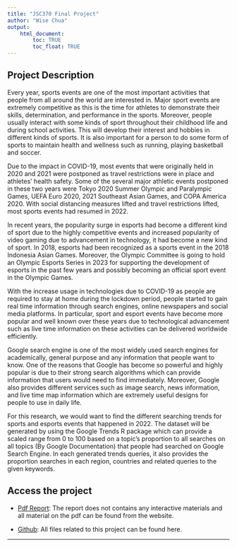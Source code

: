 ```yaml
---
title: "JSC370 Final Project"
author: "Wise Chua"
output: 
    html_document:
        toc: TRUE
        toc_float: TRUE
---
```


## Project Description

Every year, sports events are one of the most important activities that people from all around the world are interested in. Major sport events are extremely competitive as this is the time for athletes to demonstrate their skills, determination, and performance in the sports. Moreover, people usually interact with some kinds of sport throughout their childhood life and during school activities. This will develop their interest and hobbies in different kinds of sports. It is also important for a person to do some form of sports to maintain health and wellness such as running, playing basketball and soccer.

Due to the impact in COVID-19, most events that were originally held in 2020 and 2021 were postponed as travel restrictions were in place and athletes' health safety. Some of the several major athletic events postponed in these two years were Tokyo 2020 Summer Olympic and Paralympic Games, UEFA Euro 2020, 2021 Southeast Asian Games, and COPA America 2020. With social distancing measures lifted and travel restrictions lifted, most sports events had resumed in 2022. 

In recent years, the popularity surge in esports had become a different kind of sport due to the highly competitive events and increased popularity of video gaming due to advancement in technology, it had become a new kind of sport. In 2018, esports had been recognized as a sports event in the 2018 Indonesia Asian Games. Moreover, the Olympic Committee is going to hold an Olympic Esports Series in 2023 for supporting the development of esports in the past few years and possibly becoming an official sport event in the Olympic Games. 

With the increase usage in technologies due to COVID-19 as people are required to stay at home during the lockdown period, people started to gain real time information through search engines, online newspapers and social media platforms. In particular, sport and esport events have become more popular and well known over these years due to technological advancement such as live time information on these activities can be delivered worldwide efficiently. 

Google search engine is one of the most widely used search engines for academically, general purpose and any information that people want to know. One of the reasons that Google has become so powerful and highly popular is due to their strong search algorithms which can provide information that users would need to find immediately. Moreover, Google also provides different services such as image search, news information, and live time map information which are extremely useful designs for people to use in daily life. 

For this research, we would want to find the different searching trends for sports and esports events that happened in 2022. The dataset will be generated by using the Google Trends R package which can provide a scaled range from 0 to 100 based on a topic’s proportion to all searches on all topics (By Google Documentation) that people had searched on Google Search Engine. In each generated trends queries, it also provides the proportion searches in each region, countries and related queries to the given keywords. 

## Access the project

- [Pdf Report](https://support.google.com/trends/answer/4365533?hl=en): The report does not contains any interactive materials and all material on the pdf can be found from the website.

- [Github](https://support.google.com/trends/answer/4365533?hl=en): All files related to this project can be found here.

---